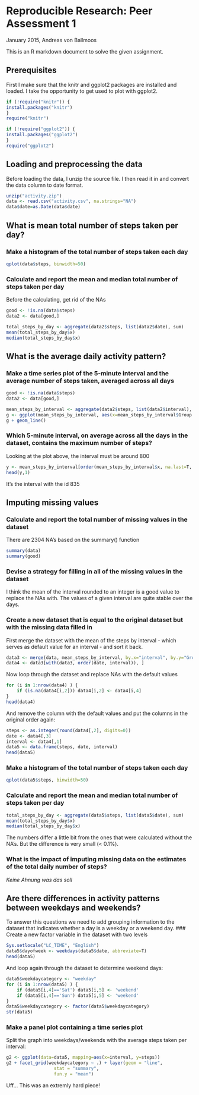 # Reproducible Research: Peer Assessment 1
January 2015, Andreas von Ballmoos

This is an R markdown document to solve the given assignment.

## Prerequisites
First I make sure that the knitr and ggplot2 packages are installed and loaded. I take the opportunity to get used to plot with ggplot2.

```r
if (!require("knitr")) {
install.packages("knitr")
}
require("knitr") 

if (!require("ggplot2")) {
install.packages("ggplot2")
}
require("ggplot2") 
````

## Loading and preprocessing the data
Before loading the data, I unzip the source file. I then read it in and convert the data column to date format.
```r
unzip("activity.zip")
data <- read.csv("activity.csv", na.strings="NA")
data$date=as.Date(data$date)
```


## What is mean total number of steps taken per day?
### Make a histogram of the total number of steps taken each day
```r
qplot(data$steps, binwidth=50)
```

### Calculate and report the mean and median total number of steps taken per day
Before the calculating, get rid of the NAs
```r
good <- !is.na(data$steps)
data2 <- data[good,]

total_steps_by_day <- aggregate(data2$steps, list(data2$date), sum)
mean(total_steps_by_day$x)
median(total_steps_by_day$x)
```

## What is the average daily activity pattern?
### Make a time series plot of the 5-minute interval and the average number of steps taken, averaged across all days
```r
good <- !is.na(data$steps)
data2 <- data[good,]

mean_steps_by_interval <- aggregate(data2$steps, list(data2$interval), mean)
g <- ggplot(mean_steps_by_interval, aes(x=mean_steps_by_interval$Group.1, y=mean_steps_by_interval$x))
g + geom_line()
```

### Which 5-minute interval, on average across all the days in the dataset, contains the maximum number of steps?
Looking at the plot above, the interval must be around 800
```r
y <- mean_steps_by_interval[order(mean_steps_by_interval$x, na.last=T, decreasing =T),]
head(y,1)
```
It's the interval with the id 835

## Imputing missing values
### Calculate and report the total number of missing values in the dataset
There are 2304 NA's based on the summary() function
```r
summary(data)
summary(good)
```
### Devise a strategy for filling in all of the missing values in the dataset
I think the mean of the interval rounded to an integer is a good value to replace the NAs with. The values of a given interval are quite stable over the days.

### Create a new dataset that is equal to the original dataset but with the missing data filled in
First merge the dataset with the mean of the steps by interval - which serves as default value for an interval - and sort it back.
```r
data3 <- merge(data, mean_steps_by_interval, by.x="interval", by.y="Group.1")
data4 <- data3[with(data3, order(date, interval)), ]
```
Now loop through the dataset and replace NAs with the default values
```r
for (i in 1:nrow(data4) ) {
    if (is.na(data4[i,2])) data4[i,2] <- data4[i,4]
}
head(data4)
```
And remove the column with the default values and put the columns in the original order again:
```r
steps <- as.integer(round(data4[,2], digits=0))
date <- data4[,3]
interval <- data4[,1]
data5 <- data.frame(steps, date, interval)
head(data5)
```
### Make a histogram of the total number of steps taken each day
```r
qplot(data5$steps, binwidth=50)
```

### Calculate and report the mean and median total number of steps taken per day
```r
total_steps_by_day <- aggregate(data5$steps, list(data5$date), sum)
mean(total_steps_by_day$x)
median(total_steps_by_day$x)
```
The numbers differ a little bit from the ones that were calculated without the NA's. But the difference is very small (< 0.1%).

### What is the impact of imputing missing data on the estimates of the total daily number of steps?

*Keine Ahnung was das soll*

## Are there differences in activity patterns between weekdays and weekends?
To answer this questions we need to add grouping information to the dataset that indicates whether a day is a weekday or a weekend day.
### Create a new factor variable in the dataset with two levels
```r
Sys.setlocale("LC_TIME", "English")
data5$dayofweek <- weekdays(data5$date, abbreviate=T)
head(data5)
```
And loop again through the dataset to determine weekend days:
```r
data5$weekdaycategory <- "weekday"
for (i in 1:nrow(data5) ) {
    if (data5[i,4]=='Sat') data5[i,5] <- 'weekend'
    if (data5[i,4]=='Sun') data5[i,5] <- 'weekend'
}
data5$weekdaycategory <- factor(data5$weekdaycategory)
str(data5)
```

### Make a panel plot containing a time series plot
Split the graph into weekdays/weekends with the average steps taken per interval:
```r
g2 <- ggplot(data=data5, mapping=aes(x=interval, y=steps))
g2 + facet_grid(weekdaycategory ~ .) + layer(geom = "line",
                  stat = "summary",
                  fun.y = "mean")
```

Uff... This was an extremly hard piece!
